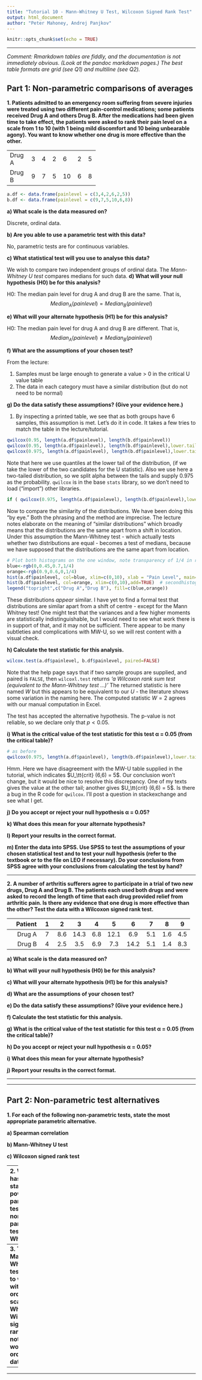 ```yaml
---
title: "Tutorial 10 - Mann-Whitney U Test, Wilcoxon Signed Rank Test"
output: html_document
author: "Peter Mahoney, Andrej Panjkov"
---
```


```r
knitr::opts_chunk$set(echo = TRUE)
```

---

_
Comment: Rmarkdown tables are fiddly, and the documentation is not immediately obvious.  (Look at the pandoc markdown pages.)  The best table formats are grid (see Q1) and multiline (see Q2).
_

## Part 1: Non-parametric comparisons of averages

__
1. Patients admitted to an emergency room suffering from severe injuries were treated using two different pain-control medications; some patients received Drug A and others Drug B. After the medications had been given time to take effect, the patients were asked to rank their pain level on a scale from 1 to 10 (with 1 being mild discomfort and 10 being unbearable agony). You want to know whether one drug is more effective than the other.
__


+--------+---+---+---+----+---+---+
| Drug A | 3 | 4 | 2 | 6  | 2 | 5 |
+--------+---+---+---+----+---+---+
| Drug B | 9 | 7 | 5 | 10 | 6 | 8 |
+--------+---+---+---+----+---+---+

```r
a.df <- data.frame(painlevel = c(3,4,2,6,2,5))
b.df <- data.frame(painlevel = c(9,7,5,10,6,8))

```

__
a) What scale is the data measured on?
__

Discrete, ordinal data.

__
b) Are you able to use a parametric test with this data?
__

No, parametric tests are for continuous variables.

__
c) What statistical test will you use to analyse this data?
__

We wish to compare two independent groups of ordinal data. The _Mann-Whitney U test_ compares medians for such data.
__
d) What will your null hypothesis (H0) be for this analysis?
__

H0: The median pain level for drug A and drug B are the same. That is,
$$
{Median}_A( pain level) = {Median}_B( pain level)
$$

__
e) What will your alternate hypothesis (H1) be for this analysis?
__

H0: The median pain level for drug A and drug B are different. That is,
$$
{Median}_A( pain level) \ne {Median}_B( pain level)
$$

__
f) What are the assumptions of your chosen test?
__

From the lecture:

 1. Samples must be large enough to generate a value > 0 in the critical U value table
 2. The data in each category must have a similar distribution (but do not need to be normal)
 
__
g) Do the data satisfy these assumptions? (Give your evidence here.)
__

1. By inspecting a printed table, we see that as both groups have 6 samples, this assumption is met.  Let's do it in code.  It takes a few tries to match the table in the lecture/tutorial.

```r
qwilcox(0.95, length(a.df$painlevel), length(b.df$painlevel))
qwilcox(0.95, length(a.df$painlevel), length(b.df$painlevel),lower.tail=FALSE)
qwilcox(0.975, length(a.df$painlevel), length(b.df$painlevel),lower.tail=FALSE)
```

Note that here we use quantiles at the lower tail of the distribution, (if we take the lower of the two candidates for the U statistic).  Also we use here a two-tailed distribution, so we split alpha between the tails and supply 0.975 as the probability.  `qwilcox` is in the base `stats` library, so we don't need to load ("import") other libraries.

```r
if ( qwilcox(0.975, length(a.df$painlevel), length(b.df$painlevel),lower.tail=FALSE) >0 ) {print( "assumption 1 met")} else {print("assumption 1 not met")} 
```

Now to compare the similarity of the distributions.  We have been doing this "by eye."  Both the phrasing and the method are imprecise. The lecture notes elaborate on the meaning of "similar distributions" which broadly means that the distributions are the same apart from a shift in location.  Under this assumption the Mann-Whitney test - which actually tests whether two distributions are equal - becomes a test of medians, because we have supposed that the distributions are the same apart from location.

```r
# Plot both histograms on the one window, note transparency of 1/4 in rgb allows colour blending where there is overlap
blue<-rgb(0,0.45,0.7,1/4)
orange<-rgb(0.9,0.6,0,1/4)
hist(a.df$painlevel, col=blue, xlim=c(0,10), xlab = "Pain Level", main='Histogram of Pain Level')  # first histogram
hist(b.df$painlevel, col=orange, xlim=c(0,10),add=TRUE)  # secondhistogram, bars only added to first plot
legend("topright",c("Drug A","Drug B"), fill=c(blue,orange))

```

These distributions _appear_ similar. I have yet to find a formal test that distributions are similar apart from a shift of centre - except for the Mann Whitney test!  One might test that the variances and a few higher moments are statistically indistinguishable, but I would need to see what work there is in support of that, and it may not be sufficient.  There appear to be many subtleties and complications with MW-U, so we will rest content with a visual check.


__
h) Calculate the test statistic for this analysis.
__

```r
wilcox.test(a.df$painlevel, b.df$painlevel, paired=FALSE)
```

Note that the help page says that if two sample groups are supplied, and paired is `FALSE`, then `wilcoxl.test` returns _'a Wilcoxon rank sum test (equivalent to the Mann-Whitney test ...)'_   The returned statistic is here named $W$ but this appears to be equivalent to our $U$ - the literature shows some variation in the naming here.  The computed statistic $W=2$ agrees with our manual computation in Excel.

The test has accepted the alternative hypothesis. The p-value is not reliable, so we declare only that $p<0.05$.


__
i) What is the critical value of the test statistic for this test α = 0.05 (from the critical table)?
__

```r
# as before
qwilcox(0.975, length(a.df$painlevel), length(b.df$painlevel),lower.tail=FALSE)
```

Hmm. Here we have disagreement with the MW-U table supplied in the tutorial, which indicates $U_\tt{crit} (6,6) = 5$.  Our conclusion won't change, but it would be nice to resolve this discrepancy.  One of my texts gives the value at the other tail; another gives $U_\tt{crit} (6,6) = 5$.  Is there a bug in the R code for `qwilcox`.  I'll post a question in stackexchange and see what I get.

__
j) Do you accept or reject your null hypothesis α = 0.05?
__



__
k) What does this mean for your alternate hypothesis?
__

__
l) Report your results in the correct format.
__

__
m) Enter the data into SPSS. Use SPSS to test the assumptions of your chosen statistical test and to test your null hypothesis (refer to the textbook or to the file <SPSS V20 Instructions> on LEO if necessary). Do your conclusions from SPSS agree with your conclusions from calculating the test by hand?
__

---

__
2. A number of arthritis sufferers agree to participate in a trial of two new drugs, Drug A and Drug B. The patients each used both drugs and were asked to record the length of time that each drug provided relief from arthritic pain. Is there any evidence that one drug is more effective than the other? Test the data with a Wilcoxon signed rank test.
__



---------------------------------------------------------------------
  Patient     1     2     3      4     5      6      7     8     9    
---------    ---   ----- ------ ----- ------ ----- ------ ----- -----
  Drug A      7     8.6   14.3   6.8   12.1   6.9    5.1   1.6   4.5  
  
  Drug B      4     2.5   3.5    6.9   7.3    14.2   5.1   1.4   8.3  
---------------------------------------------------------------------
__
a) What scale is the data measured on?
__

__
b) What will your null hypothesis (H0) be for this analysis?
__

__
c) What will your alternate hypothesis (H1) be for this analysis?
__

__
d) What are the assumptions of your chosen test?
__

__
e) Do the data satisfy these assumptions? (Give your evidence here.)
__

__
f) Calculate the test statistic for this analysis.
__

__
g) What is the critical value of the test statistic for this test α = 0.05 (from the critical table)?
__

__
h) Do you accept or reject your null hypothesis α = 0.05?
__

__
i) What does this mean for your alternate hypothesis?
__

__
j) Report your results in the correct format.
__

---

---

## Part 2: Non-parametric test alternatives


__
1. For each of the following non-parametric tests, state the most appropriate parametric alternative.
__

__
a) Spearman correlation
__

__
b) Mann-Whitney U test
__

__
c) Wilcoxon signed rank test
__

---
__
2. Which has more statistical power, parametric tests or non-parametric tests? Why?
__

---
__
3. The Mann-Whitney U test is able to work with ordinal-scale data. Why is the Wilcoxon signed rank test not able to work with ordinal data?
__

---

---
